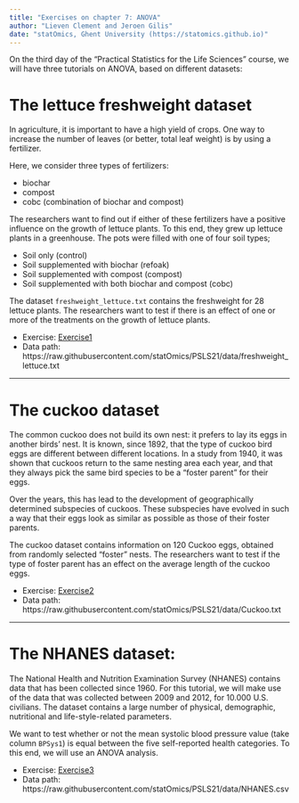 ```yaml
---
title: "Exercises on chapter 7: ANOVA"
author: "Lieven Clement and Jeroen Gilis"
date: "statOmics, Ghent University (https://statomics.github.io)"
---
```


On the third day of the "Practical Statistics for the Life Sciences"
course, we will have three tutorials on ANOVA, based on different datasets:


# The lettuce freshweight dataset

In agriculture, it is important to have a high yield of crops. One way to
increase the number of leaves (or better, total leaf weight) is by using a
fertilizer.

Here, we consider three types of fertilizers:

  - biochar
  - compost
  - cobc (combination of biochar and compost)

The researchers want to find out if either of these fertilizers have a positive
influence on the growth of lettuce plants. To this end, they grew up lettuce
plants in a greenhouse. The pots were filled with one of four soil types;

  - Soil only (control)
  - Soil supplemented with biochar (refoak)
  - Soil supplemented with compost (compost)
  - Soil supplemented with both biochar and compost (cobc)

The dataset `freshweight_lettuce.txt` contains the freshweight for 28 lettuce
plants. The researchers want to test if there is an effect of one or more of
the treatments on the growth of lettuce plants.

- Exercise: [Exercise1](./07_1_lettuce.html)
- Data path: https://raw.githubusercontent.com/statOmics/PSLS21/data/freshweight_lettuce.txt
<!-- - Solution: [Solution1](./07_1_lettuce_sol.html) -->

---

# The cuckoo dataset

The common cuckoo does not build its own nest: it prefers to lay its eggs in
another birds' nest. It is known, since 1892, that the type of cuckoo bird eggs
are different between different locations. In a study from 1940, it was shown
that cuckoos return to the same nesting area each year, and that they always
pick the same bird species to be a "foster parent" for their eggs.

Over the years, this has lead to the development of geographically determined
subspecies of cuckoos. These subspecies have evolved in such a way that their
eggs look as similar as possible as those of their foster parents.

The cuckoo dataset contains information on 120 Cuckoo eggs, obtained from
randomly selected "foster" nests. The researchers want to test if the type of
foster parent has an effect on the average length of the cuckoo eggs.

- Exercise: [Exercise2](./07_2_cuckoo.html)
- Data path: https://raw.githubusercontent.com/statOmics/PSLS21/data/Cuckoo.txt
<!-- - Solution: [Solution2](./07_2_cuckoo_sol.html) -->

---

# The NHANES dataset:

The National Health and Nutrition Examination Survey (NHANES) contains data
that has been collected since 1960. For this tutorial, we will make use of the
data that was collected  between 2009 and  2012, for 10.000 U.S. civilians.
The dataset contains a large number of physical, demographic, nutritional and
life-style-related parameters.

We want to test whether or not the mean systolic blood pressure value
(take column `BPSys1`) is equal between the five self-reported health
categories. To this end, we will use an ANOVA analysis.

- Exercise: [Exercise3](./07_3_NHANES.html)
- Data path: https://raw.githubusercontent.com/statOmics/PSLS21/data/NHANES.csv
<!-- - Solution: [Solution3](./07_3_NHANES_sol.html) -->
